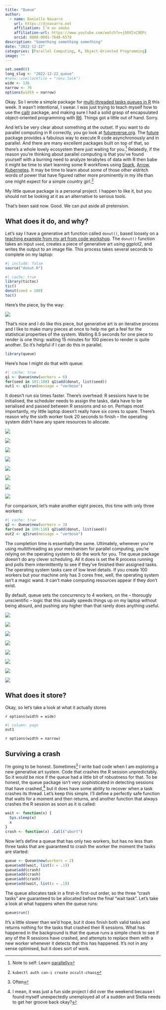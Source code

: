```yaml
---
title: "Queue"
author:
  - name: Danielle Navarro
    url: https://djnavarro.net
    affiliation: I'm on smoko
    affiliation-url: https://www.youtube.com/watch?v=j58V2vC9EPc
    orcid: 0000-0001-7648-6578
description: "Something something something"
date: "2022-12-22"
categories: [Parallel Computing, R, Object-Oriented Programming]
image: ""
---
```


<!--------------- my typical setup ----------------->

```r
set.seed(8)
long_slug <- "2022-12-22_queue"
#renv::use(lockfile = "renv.lock")
wide <- 136
narrow <- 76
options(width = narrow)
```


<!--------------- post begins here ----------------->

Okay. So I wrote a simple package for [multi-threaded tasks queues in R](https://queue.djnavarro.net) this week. It wasn't intentional, I swear. I was just trying to teach myself how to use the [callr](https://callr.r-lib.org/) package, and making sure I had a solid grasp of encapsulated object-oriented programming with [R6](https://r6.r-lib.org/). Things got a little out of hand. Sorry.

And let's be very clear about something at the outset. If you want to do parallel computing in R correctly, you go look at [futureverse.org](https://www.futureverse.org/). The [future](https://future.futureverse.org/) package provides a fabulous way to execute R code asynchronously and in parallel. And there are many excellent packages built on top of that, so there's a whole lovely ecosystem there just waiting for you.^[Note to self: Learn [parallelly](https://www.jottr.org/2022/12/05/avoid-detectcores/)] Relatedly, if the reason you're thinking about parallel computing is that you've found yourself with a burning need to analyze terabytes of data with R then babe it might be time to start learning some R workflows using [Spark](https://therinspark.com/), [Arrow](https://blog.djnavarro.net/category/apachearrow), [Kubernetes](https://www.r-bloggers.com/2022/04/wtf-is-kubernetes-and-should-i-care-as-r-user/). It may be time to learn about some of those other eldritch words of power that have figured rather more prominently in my life than one might expect for a simple country girl.^[`kubectl auth can-i create occult-chaos`] 

My little queue package is a personal project. I happen to like it, but you should not be looking at it as an alternative to serious tools.

That's been said now. Good. We can put aside all pretension.

## What does it do, and why?

Let's say I have a generative art function called `donut()`, based loosely on a [teaching example from my art from code workshop](https://art-from-code.netlify.app/day-1/session-1/#composition). The `donut()` function takes an input `seed`, creates a piece of generative art using ggplot2, and writes the output to an image file. This process takes several seconds to complete on my laptop:

```r
#| include: false
source("donut.R")
```

```r
#| cache: true
library(tictoc)
tic()
donut(seed = 100)
toc()
```

Here's the piece, by the way:

![](donut_100.png)

That's nice and I do like this piece, but generative art is an iterative process and I like to make many pieces at once to help me get a feel for the statistical properties of the system. Waiting 8.5 seconds for one piece to render is one thing: waiting 15 minutes for 100 pieces to render is quite another. So it's helpful if I can do this in parallel.

```r
library(queue)
```

Here's how I might do that with queue:

```r
#| cache: true
q1 <- Queue$new(workers = 6)
for(seed in 101:108) q1$add(donut, list(seed))
out1 <- q1$run(message = "verbose")
```

It doesn't run six times faster. There's overhead: R sessions have to be initialised, the scheduler needs to assign the tasks, data have to be serialised and passed between R sessions and so on. Perhaps most importantly, my little laptop doesn't really have six cores to spare. There's reason why the sixth worker took 20 seconds to finish -- the operating system didn't have any spare resources to allocate.  

::: {.column-screen-inset}
::: {layout-ncol=4}

![](donut_101.png)

![](donut_102.png)

![](donut_103.png)

![](donut_104.png)

![](donut_105.png)

![](donut_106.png)

![](donut_107.png)

![](donut_108.png)

:::
:::

For comparison, let's make another eight pieces, this time with only three workers:

```r
#| cache: true
q2 <- Queue$new(workers = 3)
for(seed in 109:116) q2$add(donut, list(seed))
out2 <- q2$run(message = "verbose")
```

The completion time is essentially the same. Ultimately, whenever you're using multithreading as your mechanism for parallel computing, you're relying on the operating system to do the work for you. The queue package doesn't do any clever scheduling. All it does is set the R process running and polls them intermittently to see if they've finished their assigned tasks. The operating system tasks care of low level details. If you create 100 workers but your machine only has 3 cores free, well, the operating system isn't a magic wand. It can't make computing resources appear if they don't exist. 

By default, queue sets the concurrency to 4 workers, on the -- thorougly unscientific -- logic that this usually speeds things up on my laptop without being absurd, and pushing any higher than that rarely does anything useful. 

::: {.column-screen-inset}
::: {layout-ncol=4}

![](donut_109.png)

![](donut_110.png)

![](donut_111.png)

![](donut_112.png)

![](donut_113.png)

![](donut_114.png)

![](donut_115.png)

![](donut_116.png)

:::
:::


## What does it store?

Okay, so let's take a look at what it actually stores

`r options(width = wide)`

```r
#| column: page
out1
```

`r options(width = narrow)`


## Surviving a crash

I'm going to be honest. Sometimes^[Often] I write bad code when I am exploring a new generative art system. Code that crashes the R session unpredictably. So it would be nice if the queue had a little bit of robustness for that. To be honest, the queue package isn't very sophisticated in detecting sessions that have crashed,^[I mean, it was just a fun side project I did over the weekend because I found myself unexpectedly unemployed all of a sudden and Stella needs to get her groove back okay?] but it does have some ability to recover when a task crashes its thread. Let's keep this simple. I'll define a perfectly safe function that waits for a moment and then returns, and another function that always crashes the R session as soon as it is called:

```r
wait <- function(x) {
  Sys.sleep(x)
  x
}
crash <- function(x) .Call("abort")
```

Now let's define a queue that has only two workers, but has no less than three tasks that are guaranteed to crash the worker the moment the tasks are started:

```r
queue <- Queue$new(workers = 2)
queue$add(wait, list(x = .1))
queue$add(crash)
queue$add(crash)
queue$add(crash)
queue$add(wait, list(x = .1))
```

The queue allocates task in a first-in first-out order, so the three "crash tasks" are guaranteed to be allocated before the final "wait task". Let's take a look at what happens when the queue runs:

```r
queue$run()
```

It's a little slower than we'd hope, but it does finish both valid tasks and returns nothing for the tasks that crashed their R sessions. What has happened in the background is that the queue runs a simple check to see if any of the R sessions have crashed, and attempts to replace them with a new worker whenever it detects that this has happened. It's not in any sense optimised, but it does sort of work.





<!--------------- appendices go here ----------------->



